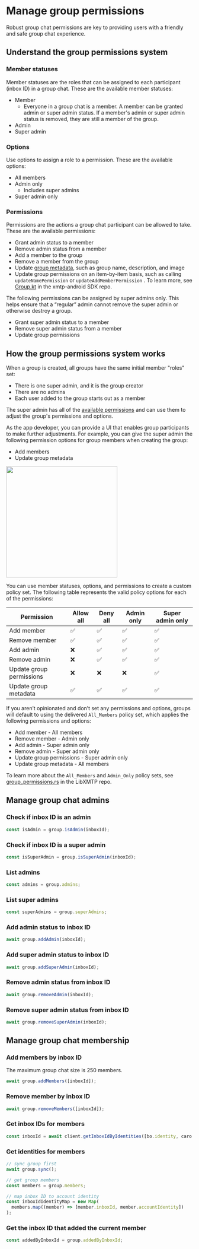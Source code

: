 
<AutoBreadcrumb />

# Manage group permissions

Robust group chat permissions are key to providing users with a friendly and safe group chat experience.

## Understand the group permissions system

### Member statuses

Member statuses are the roles that can be assigned to each participant (inbox ID) in a group chat. These are the available member statuses:

- Member
  - Everyone in a group chat is a member. A member can be granted admin or super admin status. If a member's admin or super admin status is removed, they are still a member of the group.
- Admin
- Super admin

### Options

Use options to assign a role to a permission. These are the available options:

- All members
- Admin only
  - Includes super admins
- Super admin only

### Permissions

Permissions are the actions a group chat participant can be allowed to take. These are the available permissions:

- Grant admin status to a member
- Remove admin status from a member
- Add a member to the group
- Remove a member from the group
- Update [group metadata](#TODO), such as group name, description, and image
- Update group permissions on an item-by-item basis, such as calling `updateNamePermission` or `updateAddMemberPermission` . To learn more, see [Group.kt](https://github.com/xmtp/xmtp-android/blob/main/library/src/main/java/org/xmtp/android/library/Group.kt#L251-L313) in the xmtp-android SDK repo.

The following permissions can be assigned by super admins only. This helps ensure that a “regular” admin cannot remove the super admin or otherwise destroy a group.

- Grant super admin status to a member
- Remove super admin status from a member
- Update group permissions

## How the group permissions system works

When a group is created, all groups have the same initial member "roles" set:

- There is one super admin, and it is the group creator
- There are no admins
- Each user added to the group starts out as a member

The super admin has all of the [available permissions](#permissions) and can use them to adjust the group's permissions and options.

As the app developer, you can provide a UI that enables group participants to make further adjustments. For example, you can give the super admin the following permission options for group members when creating the group:

- Add members
- Update group metadata

<div>
  <img src="https://raw.githubusercontent.com/xmtp/docs-xmtp-org/refs/heads/main/docs/pages/img/group-perm-toggles.png" width="300px" />
</div>

You can use member statuses, options, and permissions to create a custom policy set. The following table represents the valid policy options for each of the permissions:

| Permission | Allow all | Deny all  | Admin only | Super admin only |
| --- | --- | --- | --- | --- |
| Add member | ✅ | ✅ | ✅ | ✅ |
| Remove member | ✅ | ✅ | ✅ | ✅ |
| Add admin | ❌ | ✅ | ✅ | ✅ |
| Remove admin | ❌ | ✅ | ✅ | ✅ |
| Update group permissions | ❌ | ❌ | ❌ | ✅ |
| Update group metadata | ✅ | ✅ | ✅ | ✅ |

If you aren’t opinionated and don’t set any permissions and options, groups will default to using the delivered `All_Members` policy set, which applies the following permissions and options:

- Add member - All members
- Remove member - Admin only
- Add admin - Super admin only
- Remove admin - Super admin only
- Update group permissions - Super admin only
- Update group metadata - All members

To learn more about the `All_Members` and `Admin_Only` policy sets, see [group_permissions.rs](https://github.com/xmtp/libxmtp/blob/85dd6d36f46db1ed74fe98273eea6871fea2e078/xmtp_mls/src/groups/group_permissions.rs#L1192-L1226) in the LibXMTP repo.

## Manage group chat admins

### Check if inbox ID is an admin

```js [Node]
const isAdmin = group.isAdmin(inboxId);
```

### Check if inbox ID is a super admin

```js [Node]
const isSuperAdmin = group.isSuperAdmin(inboxId);
```

### List admins

```js [Node]
const admins = group.admins;
```

### List super admins

```js [Node]
const superAdmins = group.superAdmins;
```

### Add admin status to inbox ID

```js [Node]
await group.addAdmin(inboxId);
```

### Add super admin status to inbox ID

```js [Node]
await group.addSuperAdmin(inboxId);
```

### Remove admin status from inbox ID

```js [Node]
await group.removeAdmin(inboxId);
```

### Remove super admin status from inbox ID

```js [Node]
await group.removeSuperAdmin(inboxId);
```

## Manage group chat membership

### Add members by inbox ID

The maximum group chat size is 250 members.

```js [Node]
await group.addMembers([inboxId]);
```

### Remove member by inbox ID

```js [Node]
await group.removeMembers([inboxId]);
```

### Get inbox IDs for members

```js [Node]
const inboxId = await client.getInboxIdByIdentities([bo.identity, caro.identity]);
```

### Get identities for members

```js [Node]
// sync group first
await group.sync();

// get group members
const members = group.members;

// map inbox ID to account identity
const inboxIdIdentityMap = new Map(
  members.map((member) => [member.inboxId, member.accountIdentity])
);
```

### Get the inbox ID that added the current member

```js [Node]
const addedByInboxId = group.addedByInboxId;
```

